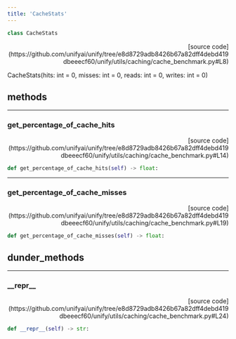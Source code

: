 ```yaml
---
title: 'CacheStats'
---
```


```python
class CacheStats
```

<p align="right">[source code](https://github.com/unifyai/unify/tree/e8d8729adb8426b67a82dff4debd419dbeeecf60/unify/utils/caching/cache_benchmark.py#L8)</p>

CacheStats(hits: int = 0, misses: int = 0, reads: int = 0, writes: int = 0)

## methods

---

### get\_percentage\_of\_cache\_hits

<p align="right">[source code](https://github.com/unifyai/unify/tree/e8d8729adb8426b67a82dff4debd419dbeeecf60/unify/utils/caching/cache_benchmark.py#L14)</p>

```python
def get_percentage_of_cache_hits(self) -> float:
```



---

### get\_percentage\_of\_cache\_misses

<p align="right">[source code](https://github.com/unifyai/unify/tree/e8d8729adb8426b67a82dff4debd419dbeeecf60/unify/utils/caching/cache_benchmark.py#L19)</p>

```python
def get_percentage_of_cache_misses(self) -> float:
```



## dunder_methods

---

### \_\_repr\_\_

<p align="right">[source code](https://github.com/unifyai/unify/tree/e8d8729adb8426b67a82dff4debd419dbeeecf60/unify/utils/caching/cache_benchmark.py#L24)</p>

```python
def __repr__(self) -> str:
```

